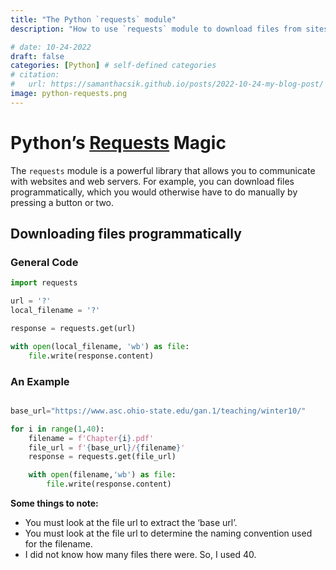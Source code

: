 ```yaml
---
title: "The Python `requests` module"
description: "How to use `requests` module to download files from sites."

# date: 10-24-2022
draft: false 
categories: [Python] # self-defined categories
# citation: 
#   url: https://samanthacsik.github.io/posts/2022-10-24-my-blog-post/ 
image: python-requests.png
---
```


# Python's [Requests](https://docs.python-requests.org/) Magic

The `requests` module is a powerful library that allows you to communicate with websites and web servers. For example, you can download files programmatically, which you would otherwise have to do manually by pressing a button or two.


## Downloading files programmatically

::: {.panel-tabset}

### General Code

```python
import requests
```

```python
url = '?'
local_filename = '?'

response = requests.get(url)

with open(local_filename, 'wb') as file:
    file.write(response.content)
```

### An Example

```python

base_url="https://www.asc.ohio-state.edu/gan.1/teaching/winter10/"

for i in range(1,40):
    filename = f'Chapter{i}.pdf'             
    file_url = f'{base_url}/{filename}'
    response = requests.get(file_url)

    with open(filename,'wb') as file:
        file.write(response.content)
```

**Some things to note:**

- You must look at the file url to extract the 'base url'.
- You must look at the file url to determine the naming convention used for the filename.
- I did not know how many files there were. So, I used 40.

:::